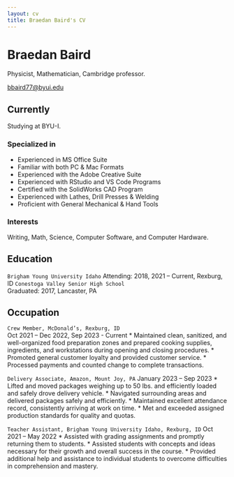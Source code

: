 ```yaml
---
layout: cv
title: Braedan Baird's CV
---
```

# Braedan Baird
Physicist, Mathematician, Cambridge professor.

<div id="webaddress">
<a href="bbaird77@byui.edu">bbaird77@byui.edu</a>
</div>


## Currently

Studying at BYU-I.

### Specialized in

* Experienced in MS Office Suite
* Familiar with both PC & Mac Formats
* Experienced with the Adobe Creative Suite
* Experienced with RStudio and VS Code Programs
* Certified with the SolidWorks CAD Program
* Experienced with Lathes, Drill Presses & Welding
* Proficient with General Mechanical & Hand Tools


### Interests

Writing, Math, Science, Computer Software, and Computer Hardware.


## Education

`Brigham Young University Idaho`
Attending: 2018, 2021 – Current, Rexburg, ID
`Conestoga Valley Senior High School`	                  
Graduated: 2017, Lancaster, PA


## Occupation

`Crew Member, McDonald’s, Rexburg, ID`				     
Oct 2021 – Dec 2022, Sep 2023 - Current
* Maintained clean, sanitized, and well-organized food preparation zones and prepared cooking supplies, ingredients, and workstations during opening and closing procedures.
* Promoted general customer loyalty and provided customer service.
* Processed payments and counted change to complete transactions.

`Delivery Associate, Amazon, Mount Joy, PA`
January 2023 – Sep 2023
* Lifted and moved packages weighing up to 50 lbs. and efficiently loaded and safely drove delivery vehicle.
* Navigated surrounding areas and delivered packages safely and efficiently.
* Maintained excellent attendance record, consistently arriving at work on time.
* Met and exceeded assigned production standards for quality and quotas.

`Teacher Assistant, Brigham Young University Idaho, Rexburg, ID`
Oct 2021 – May 2022
* Assisted with grading assignments and promptly returning them to students.
* Assisted students with concepts and ideas necessary for their growth and overall success in the course.
* Provided additional help and assistance to individual students to overcome difficulties in comprehension and mastery.




<!-- ### Footer

Last updated: May 2013 -->